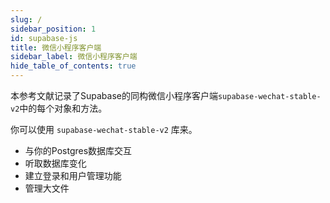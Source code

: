 ```yaml
---
slug: /
sidebar_position: 1
id: supabase-js
title: 微信小程序客户端
sidebar_label: 微信小程序客户端
hide_table_of_contents: true
---
```


本参考文献记录了Supabase的同构微信小程序客户端`supabase-wechat-stable-v2`中的每个对象和方法。

你可以使用 `supabase-wechat-stable-v2` 库来。

- 与你的Postgres数据库交互
- 听取数据库变化
- 建立登录和用户管理功能
- 管理大文件


